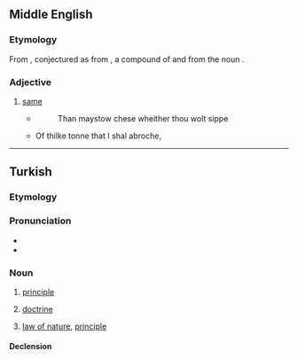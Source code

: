 {{also|İlke}}
==Middle English==
===Etymology===
From {{inh|enm|ang|ilca|}}, conjectured as from {{inh|enm|gem-pro|*ilīkaz}}, a compound of {{m|gem-pro|*iz}} and {{m|gem-pro|*-līkaz}} from the noun {{m|gem-pro|*līką||body}}.

===Adjective===
{{head|enm|adjective}}

# [[same]]
#* {{quote-web|lang=enm|date=2011-07-20|author=Geoffrey Chaucer|site=Librarius|title=[http://www.librarius.com/canttran/wftltrfs.htm The Wife Of Bath's Prologue]
|accessdate=2016-10-4}}
#*: Than maystow chese wheither thou wolt sippe
#* Of thilke tonne that I shal abroche,

----

==Turkish==

===Etymology===
{{rfe|lang=tr}}

===Pronunciation===
* {{IPA|[il.ˈce]|lang=tr}}
* {{hyphenation|il|ke|lang=tr}}

===Noun===
{{tr-noun|yi|ler}}

# [[principle]]
#: {{syn|tr|prensip}}
# {{lb|tr|philosophy}} [[doctrine]]
# {{lb|tr|physics}} [[law of nature]], [[principle]]
#: {{syn|tr|kanun|yasa}}

====Declension====
{{tr-infl-noun-v|e|poss=1}}